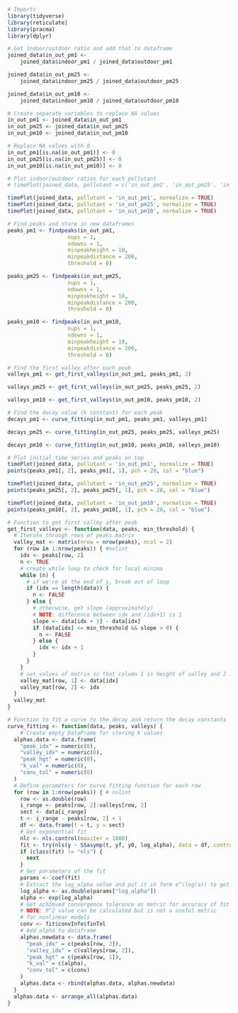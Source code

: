```r
# Imports
library(tidyverse)
library(reticulate)
library(pracma)
library(dplyr)
```

```r
# Get indoor/outdoor ratio and add that to dataframe
joined_data$in_out_pm1 <-
    joined_data$indoor_pm1 / joined_data$outdoor_pm1

joined_data$in_out_pm25 <-
    joined_data$indoor_pm25 / joined_data$outdoor_pm25

joined_data$in_out_pm10 <-
    joined_data$indoor_pm10 / joined_data$outdoor_pm10
```

```r
# Create separate variables to replace NA values
in_out_pm1 <- joined_data$in_out_pm1
in_out_pm25 <- joined_data$in_out_pm25
in_out_pm10 <- joined_data$in_out_pm10
```

```r
# Replace NA values with 0
in_out_pm1[is.na(in_out_pm1)] <- 0
in_out_pm25[is.na(in_out_pm25)] <- 0
in_out_pm10[is.na(in_out_pm10)] <- 0
```

```r
# Plot indoor/outdoor ratios for each pollutant
# timePlot(joined_data, pollutant = c('in_out_pm1', 'in_out_pm25', 'in_out_pm10'), normalize = TRUE)

timePlot(joined_data, pollutant = 'in_out_pm1', normalize = TRUE)
timePlot(joined_data, pollutant = 'in_out_pm25', normalize = TRUE)
timePlot(joined_data, pollutant = 'in_out_pm10', normalize = TRUE)
```

```r
# Find peaks and store in new dataframes
peaks_pm1 <- findpeaks(in_out_pm1,
                   nups = 1,
                   ndowns = 1,
                   minpeakheight = 10,
                   minpeakdistance = 200,
                   threshold = 0)

peaks_pm25 <- findpeaks(in_out_pm25,
                   nups = 1,
                   ndowns = 1,
                   minpeakheight = 10,
                   minpeakdistance = 200,
                   threshold = 0)

peaks_pm10 <- findpeaks(in_out_pm10,
                   nups = 1,
                   ndowns = 1,
                   minpeakheight = 10,
                   minpeakdistance = 200,
                   threshold = 0)
```

```r
# Find the first valley after each peak
valleys_pm1 <- get_first_valleys(in_out_pm1, peaks_pm1, 2)

valleys_pm25 <- get_first_valleys(in_out_pm25, peaks_pm25, 2)

valleys_pm10 <- get_first_valleys(in_out_pm10, peaks_pm10, 2)
```

```r
# Find the decay value (k constant) for each peak
decays_pm1 <- curve_fitting(in_out_pm1, peaks_pm1, valleys_pm1)

decays_pm25 <- curve_fitting(in_out_pm25, peaks_pm25, valleys_pm25)

decays_pm10 <- curve_fitting(in_out_pm10, peaks_pm10, valleys_pm10)
```

```r
# Plot initial time series and peaks on top
timePlot(joined_data, pollutant = 'in_out_pm1', normalize = TRUE)
points(peaks_pm1[, 2], peaks_pm1[, 1], pch = 20, col = "blue")

timePlot(joined_data, pollutant = 'in_out_pm25', normalize = TRUE)
points(peaks_pm25[, 2], peaks_pm25[, 1], pch = 20, col = "blue")

timePlot(joined_data, pollutant = 'in_out_pm10', normalize = TRUE)
points(peaks_pm10[, 2], peaks_pm10[, 1], pch = 20, col = "blue")
```
```r
# Function to get first valley after peak
get_first_valleys <- function(data, peaks, min_threshold) {
  # Iterate through rows of peaks matrix
  valley_mat <- matrix(nrow = nrow(peaks), ncol = 2)
  for (row in 1:nrow(peaks)) { #nolint
    idx <- peaks[row, 2]
    n <- TRUE
    # create while loop to check for local minima
    while (n) {
      # if we're at the end of y, break out of loop
      if (idx == length(data)) {
        n <- FALSE
      } else {
        # otherwise, get slope (approximately)
        # NOTE: difference between idx and (idx+1) is 1
        slope <- data[idx + 1] - data[idx]
        if (data[idx] <= min_threshold && slope > 0) {
          n <- FALSE
        } else {
          idx <- idx + 1
        }
      }
    }
    # set values of matrix so that column 1 is height of valley and 2 is index
    valley_mat[row, 1] <- data[idx]
    valley_mat[row, 2] <- idx
  }
  valley_mat
}
```

```r
# Function to fit a curve to the decay and return the decay constants
curve_fitting <- function(data, peaks, valleys) {
    # Create empty DataFrame for storing k values
  alphas.data <- data.frame(
    "peak_idx" = numeric(0),
    "valley_idx" = numeric(0),
    "peak_hgt" = numeric(0),
    "k_val" = numeric(0),
    "conv_tol" = numeric(0)
  )
  # Define parameters for curve fitting function for each row
  for (row in 1:nrow(peaks)) { # nolint
    row <- as.double(row)
    i_range <- peaks[row, 2]:valleys[row, 2]
    sect <- data[i_range]
    t <- i_range - peaks[row, 2] + 1
    df <- data.frame(t = t, y = sect)
    # Get exponential fit
    nlc <- nls.control(maxiter = 1000)
    fit <- try(nls(y ~ SSasymp(t, yf, y0, log_alpha), data = df, control = nlc))
    if (class(fit) != "nls") {
      next
    }
    # Get parameters of the fit
    params <- coef(fit)
    # Extract the log_alpha value and put it in form e^(log(a)) to get a
    log_alpha <- as.double(params["log_alpha"])
    alpha <- exp(log_alpha)
    # Get achieved convergence tolerance as metric for accuracy of fit
    # NOTE: R^2 value can be calculated but is not a useful metric
    # for nonlinear models
    conv <- fit$convInfo$finTol
    # Add alpha to dataframe
    alphas.newdata <- data.frame(
      "peak_idx" = c(peaks[row, 2]),
      "valley_idx" = c(valleys[row, 2]),
      "peak_hgt" = c(peaks[row, 1]),
      "k_val" = c(alpha),
      "conv_tol" = c(conv)
    )
    alphas.data <- rbind(alphas.data, alphas.newdata)
  }
  alphas.data <- arrange_all(alphas.data)
}
```




